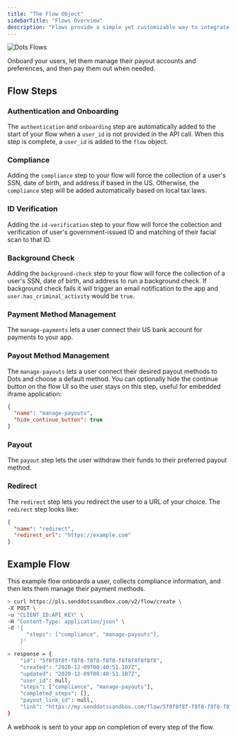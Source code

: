```yaml
---
title: "The Flow Object"
sidebarTitle: "Flows Overview"
description: "Flows provide a simple yet customizable way to integrate payouts into your application."
---
```


![Dots Flows](../images/flows.png)

Onboard your users, let them manage their payout accounts and preferences, and then pay them out when needed.

## Flow Steps

### Authentication and Onboarding

The `authentication` and `onboarding` step are automatically added to the start of your flow when a `user_id` is not provided in the API call. When this step is complete, a `user_id` is added to the `flow` object.

### Compliance

Adding the `compliance` step to your flow will force the collection of a user's SSN, date of birth, and address if based in the US. Otherwise, the `compliance` step will be added automatically based on local tax laws.

### ID Verification

Adding the `id-verification` step to your flow will force the collection and verification of user's government-issued ID and matching of their facial scan to that ID.

### Background Check

Adding the `background-check` step to your flow will force the collection of a user's SSN, date of birth, and address to run a background check. If background check fails it will trigger an email notification to the app and `user.has_criminal_activity` would be `true`.

### Payment Method Management

The `manage-payments` lets a user connect their US bank account for payments to your app.

### Payout Method Management

The `manage-payouts` lets a user connect their desired payout methods to Dots and choose a default method. You can optionally hide the continue button on the flow UI so the user stays on this step, useful for embedded iframe application:

```json
{
  "name": "manage-payouts",
  "hide_continue_button": true
}
```

### Payout

The `payout` step lets the user withdraw their funds to their preferred payout method.

### Redirect

The `redirect` step lets you redirect the user to a URL of your choice. The `redirect` step looks like:

```json
{
  "name": "redirect",
  "redirect_url": "https://example.com"
}
```

## Example Flow

This example flow onboards a user, collects compliance information, and then lets them manage their payment methods.

```bash
> curl https://pls.senddotssandbox.com/v2/flow/create \
-X POST \
-u "CLIENT_ID:API_KEY" \
-H "Content-Type: application/json" \
-d '{
      "steps": ["compliance", "manage-payouts"],
    }'

> response = {
    "id": "5f0f8f8f-f8f8-f8f8-f8f8-f8f8f8f8f8f8",
    "created": "2020-12-09T00:40:51.107Z",
    "updated": "2020-12-09T00:40:51.107Z",
    "user_id": null,
    "steps": ["compliance", "manage-payouts"],
    "completed_steps": [],
    "payout_link_id": null,
    "link": "https://my.senddotssandbox.com/flow/5f0f8f8f-f8f8-f8f8-f8f8-f8f8f8f8f8f8",
}

```

A webhook is sent to your app on completion of every step of the flow.
